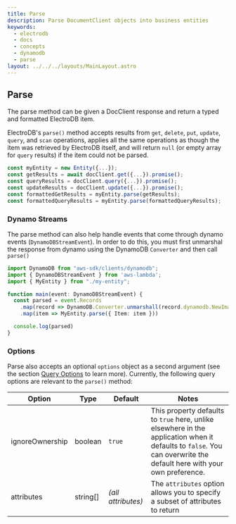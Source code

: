 ```yaml
---
title: Parse
description: Parse DocumentClient objects into business entities
keywords:
  - electrodb
  - docs
  - concepts
  - dynamodb
  - parse
layout: ../../../layouts/MainLayout.astro
---
```


## Parse
The parse method can be given a DocClient response and return a typed and formatted ElectroDB item.

ElectroDB's `parse()` method accepts results from `get`, `delete`, `put`, `update`, `query`, and `scan` operations, applies all the same operations as though the item was retrieved by ElectroDB itself, and will return `null` (or empty array for `query` results) if the item could not be parsed.

```typescript
const myEntity = new Entity({...});
const getResults = await docClient.get({...}).promise();
const queryResults = docClient.query({...}).promise();
const updateResults = docClient.update({...}).promise(); 
const formattedGetResults = myEntity.parse(getResults);
const formattedQueryResults = myEntity.parse(formattedQueryResults);
```

### Dynamo Streams
The parse method can also help handle events that come through dynamo events (`DynamoDBStreamEvent`). In order to do this, you must first unmarshal the response from dynamo using the DynamoDB `Converter` and then call `parse()`

```typescript
import DynamoDB from "aws-sdk/clients/dynamodb";
import { DynamoDBStreamEvent } from 'aws-lambda';
import { MyEntity } from "./my-entity";

function main(event: DynamoDBStreamEvent) {
  const parsed = event.Records
    .map(record => DynamoDB.Converter.unmarshall(record.dynamodb.NewImage))
    .map(item => MyEntity.parse({ Item: item }))

  console.log(parsed)
}
```

### Options

Parse also accepts an optional `options` object as a second argument (see the section [Query Options](#query-options) to learn more). Currently, the following query options are relevant to the `parse()` method:

Option            | Type     | Default            | Notes
----------------- | -------- | ------------------ | -----
ignoreOwnership   | boolean  | `true`             | This property defaults to `true` here, unlike elsewhere in the application when it defaults to `false`. You can overwrite the default here with your own preference.
attributes        | string[] | _(all attributes)_ | The `attributes` option allows you to specify a subset of attributes to return
